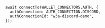 ```tsx title="web3authContext.tsx"
await connectTo(WALLET_CONNECTORS.AUTH, {
  authConnection: AUTH_CONNECTION.DISCORD,
  authConnectionId: "w3a-discord-demo",
});
```
